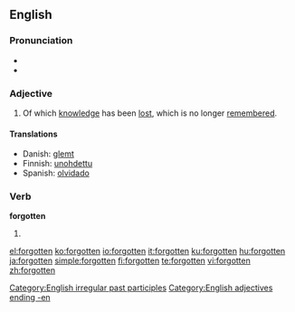 ==English==

===Pronunciation===
* {{IPA|/'foɻgɒtən/}}
* {{audio|en-us-forgotten.ogg|Audio (US)}}

===Adjective===
{{en-adj}}

# Of which [[knowledge]] has been [[lost]], which is no longer [[remember]]ed.

====Translations====
* Danish: [[glemt]]
* Finnish: [[unohdettu]]
* Spanish: [[olvidado]]

===Verb===
'''forgotten'''

# {{past participle of|[[forget]]}}

[[Category:English irregular past participles]]
[[Category:English adjectives ending -en]]

[[el:forgotten]]
[[ko:forgotten]]
[[io:forgotten]]
[[it:forgotten]]
[[ku:forgotten]]
[[hu:forgotten]]
[[ja:forgotten]]
[[simple:forgotten]]
[[fi:forgotten]]
[[te:forgotten]]
[[vi:forgotten]]
[[zh:forgotten]]